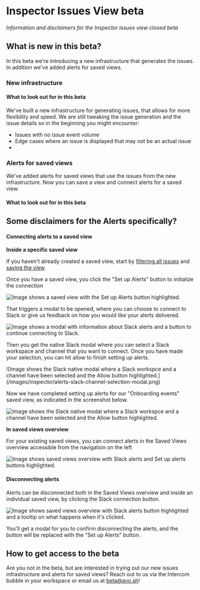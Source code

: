 # Inspector Issues View beta

*Information and disclaimers for the Inspector issues view closed beta*

## What is new in this beta?

In this beta we're introducing a new infrastructure that generates the issues. In addition we've added alerts for saved views.

### New infrastructure

#### What to look out for in this beta

We've built a new infrastructure for generating issues, that allows for more flexibility and speed. We are still tweaking the issue generation and the issue details so in the beginning you might encounter:
- Issues with no issue event volume
- Edge cases where an issue is displayed that may not be an actual issue
-

### Alerts for saved views

We've added alerts for saved views that use the issues from the new infrastructure. Now you can save a view and connect alerts for a saved view.

#### What to look out for in this beta

Some disclaimers for the Alerts specifically?
- 

#### Connecting alerts to a saved view

**Inside a specific saved view**

If you haven't already created a saved view, start by [filtering all issues](/inspector/inspector-issues-view#sorting-and-filtering) and [saving the view](/inspector/inspector-issues-view#saving-a-filtered-view).

Once you have a saved view, you click the "Set up Alerts" button to initialize the connection

![Image shows a saved view with the Set up Alerts button highlighted.](/images/inspector/alerts-setup-alerts-highlighted.png)

That triggers a modal to be opened, where you can choose to connect to Slack or give us feedback on how you would like your alerts delivered.

![Image shows a modal with information about Slack alerts and a button to continue connecting to Slack.](/images/inspector/alerts-connect-to-slack-modal.png)

Then you get the native Slack modal where you can select a Slack workspace and channel that you want to connect. Once you have made your selection, you can hit allow to finish setting up alerts.

<div style={{ maxWidth: 400, marginTop: '1.5rem' , margin: 'auto'}}>
   ![Image shows the Slack native modal where a Slack workspce and a channel have been selected and the Allow button highlighted.](/images/inspector/alerts-slack-channel-selection-modal.png)
</div>

Now we have completed setting up alerts for our "Onboarding events" saved view, as indicated in the screenshot below.

![Image shows the Slack native modal where a Slack workspce and a channel have been selected and the Allow button highlighted.](/images/inspector/alerts-successfully-connected-to-saved-view.png)

**In saved views overview**

For your existing saved views, you can connect alerts in the Saved Views overview accessible from the navigation on the left

![Image shows saved views overview with Slack alerts and Set up alerts buttons highlighted.](/images/inspector/alerts-saved-views-overview-with-alerts-highlighted.png)

#### Disconnecting alerts

Alerts can be disconnected both in the Saved Views overview and inside an individual saved view, by clicking the Slack connection button.

![Image shows saved views overview with Slack alerts button highlighted and a tooltip on what happens when it's clicked.](/images/inspector/alerts-disconnect-from-saved-views-overview.png)

You'll get a modal for you to confirm disconnecting the alerts, and the button will be replaced with the "Set up Alerts" button.

## How to get access to the beta

Are you not in the beta, but are interested in trying out our new issues infrastructure and alerts for saved views? Reach out to us via the Intercom bubble in your workspace or email us at beta@avo.sh!
